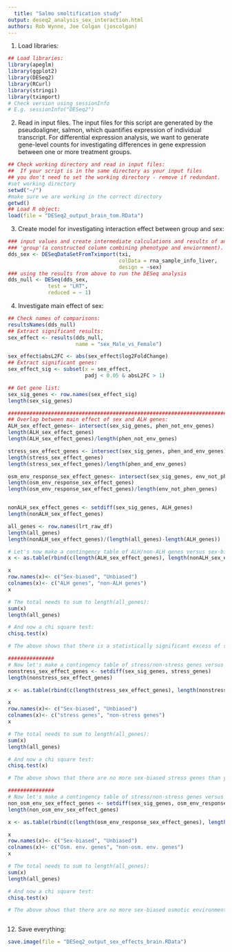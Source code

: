 ```yaml
--- 
  title: "Salmo smoltification study"
output: deseq2_analysis_sex_interaction.html
authors: Rob Wynne, Joe Colgan (joscolgan)
---
```

  
  1. Load libraries:
  
```r
## Load libraries:
library(apeglm)
library(ggplot2)
library(DESeq2)
library(RCurl)
library(stringi)
library(tximport)
# Check version using sessionInfo
# E.g. sessionInfo("DESeq2")
```

2. Read in input files. The input files for this script are generated by the pseudoaligner, salmon, which quantifies expression of individual transcript. For differential expression analysis, we want to generate gene-level counts for investigating differences in gene expression between one or more treatment groups.

```r
## Check working directory and read in input files:
##  If your script is in the same directory as your input files
## you don't need to set the working directory - remove if redundant.
#set working directory
setwd("~/")
#make sure we are working in the correct directory
getwd()
## Load R object:
load(file = "DESeq2_output_brain_tom.RData")
```

3. Create model for investigating interaction effect between group and sex:
  
```r
### input values and create intermediate calculations and results of an analysis of differential expression looking at sex and
### 'group'(a constructed column combining phenotype and enviornment).
dds_sex <- DESeqDataSetFromTximport(txi,
                                    colData = rna_sample_info_liver,
                                    design = ~sex)
### using the results from above to run the DESeq analysis
dds_null <- DESeq(dds_sex,
             test = "LRT",
             reduced = ~ 1)
```

4. Investigate main effect of sex:
  
```r
## Check names of comparisons:
resultsNames(dds_null)
## Extract significant results:
sex_effect <- results(dds_null,
                      name = "sex_Male_vs_Female")

sex_effect$absL2FC <- abs(sex_effect$log2FoldChange)
## Extract significant genes:
sex_effect_sig <- subset(x = sex_effect,
                         padj < 0.05 & absL2FC > 1)

## Get gene list:
sex_sig_genes <- row.names(sex_effect_sig)
length(sex_sig_genes)

###############################################################################
## Overlap between main effect of sex and ALH genes:
ALH_sex_effect_genes<- intersect(sex_sig_genes, phen_not_env_genes)
length(ALH_sex_effect_genes)
length(ALH_sex_effect_genes)/length(phen_not_env_genes)

stress_sex_effect_genes <- intersect(sex_sig_genes, phen_and_env_genes)
length(stress_sex_effect_genes)
length(stress_sex_effect_genes)/length(phen_and_env_genes)

osm_env_response_sex_effect_genes<- intersect(sex_sig_genes, env_not_phen_genes)
length(osm_env_response_sex_effect_genes)
length(osm_env_response_sex_effect_genes)/length(env_not_phen_genes)


nonALH_sex_effect_genes <- setdiff(sex_sig_genes, ALH_genes)
length(nonALH_sex_effect_genes)

all_genes <- row.names(lrt_raw_df)
length(all_genes)
length(nonALH_sex_effect_genes)/(length(all_genes)-length(ALH_genes))

# Let's now make a contingency table of ALH/non-ALH genes versus sex-biased/unbiased genes:
x <- as.table(rbind(c(length(ALH_sex_effect_genes), length(nonALH_sex_effect_genes)), c((length(ALH_genes)-length(ALH_sex_effect_genes)), (length(all_genes)-length(ALH_genes)-length(nonALH_sex_effect_genes)))))

x
row.names(x)<- c("Sex-biased", "Unbiased")
colnames(x)<- c("ALH genes", "non-ALH genes")
x

# The total needs to sum to length(all_genes):
sum(x)
length(all_genes)

# And now a chi square test:
chisq.test(x)

# The above shows that there is a statistically significant excess of sex-biased ALH genes in comparison to sex-biased non-ALH genes. 

###############
# Now let's make a contingency table of stress/non-stress genes versus sex-biased/unbiased genes:
nonstress_sex_effect_genes <- setdiff(sex_sig_genes, stress_genes)
length(nonstress_sex_effect_genes)

x <- as.table(rbind(c(length(stress_sex_effect_genes), length(nonstress_sex_effect_genes)), c((length(stress_genes)-length(stress_sex_effect_genes)), (length(all_genes)-length(stress_genes)-length(nonstress_sex_effect_genes)))))

x
row.names(x)<- c("Sex-biased", "Unbiased")
colnames(x)<- c("stress genes", "non-stress genes")
x

# The total needs to sum to length(all_genes):
sum(x)
length(all_genes)

# And now a chi square test:
chisq.test(x)

# The above shows that there are no more sex-biased stress genes than you'd expect by chance.

###############
# Now let's make a contingency table of stress/non-stress genes versus sex-biased/unbiased genes:
non_osm_env_sex_effect_genes <- setdiff(sex_sig_genes, osm_env_response_genes)
length(non_osm_env_sex_effect_genes)

x <- as.table(rbind(c(length(osm_env_response_sex_effect_genes), length(non_osm_env_sex_effect_genes)), c((length(osm_env_response_genes)-length(osm_env_response_sex_effect_genes)), (length(all_genes)-length(osm_env_response_genes)-length(non_osm_env_sex_effect_genes)))))

x
row.names(x)<- c("Sex-biased", "Unbiased")
colnames(x)<- c("Osm. env. genes", "non-osm. env. genes")
x

# The total needs to sum to length(all_genes):
sum(x)
length(all_genes)

# And now a chi square test:
chisq.test(x)

# The above shows that there are no more sex-biased osmotic environment response genes than you'd expect by chance.



```

12. Save everything:

```r
save.image(file = "DESeq2_output_sex_effects_brain.RData")
```
